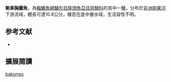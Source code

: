 {{Speciesbox
| name = 剛果胸麗魚
| status = LC
| status_system = IUCN3.1
| image = 
| image_width = 240px
| genus = Thoracochromis
| species = bakongo
| authority = [[Thys_van_den_Audenaerde|Thys van den Audenaerde]], 1964
| synonyms = *''Haplochromis bakongo''<br /><small>Thys van den Audenaerde, 1964</small>
}}

'''剛果胸麗魚'''，為[[輻鰭魚綱|輻鰭魚綱]][[鱸形目|鱸形目]][[隆頭魚亞目|隆頭魚亞目]][[慈鯛科|慈鯛科]]的其中一[[種|種]]，分布於[[非洲|非洲]][[剛果河|剛果河]]下游流域，體長可達10.8公分，棲息在底中層水域，生活習性不明。
==参考文献==
*{{FishBase_species|genus=Thoracochromis|species=bakongo|year=2013|month=5}}

== 擴展閱讀 ==
{{refbegin}}
{{wikispecies-inline|Thoracochromis bakongo|剛果胸麗魚}}
{{refend}}
{{Taxonbar|from=Q6425124}}

[[Category:胸麗魚屬|bakongo]]


{{鱸形目小作品}}